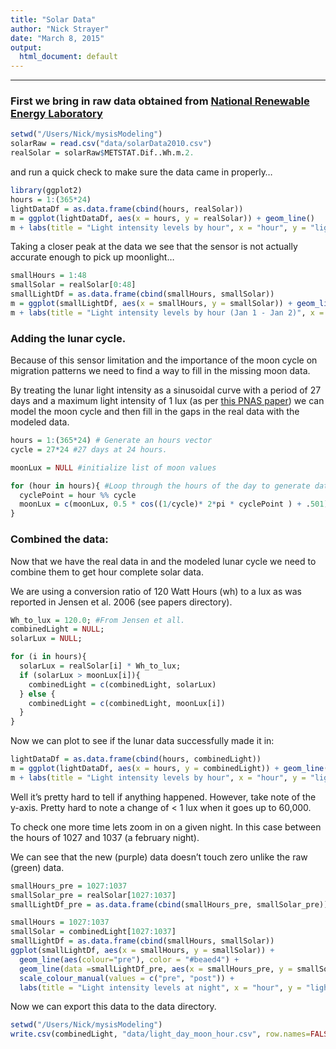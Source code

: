```yaml
---
title: "Solar Data"
author: "Nick Strayer"
date: "March 8, 2015"
output:
  html_document: default
---
```


---

### First we bring in raw data obtained from [National Renewable Energy Laboratory](http://rredc.nrel.gov/solar/old_data/nsrdb/1991-2010/)

```r
setwd("/Users/Nick/mysisModeling")
solarRaw = read.csv("data/solarData2010.csv")
realSolar = solarRaw$METSTAT.Dif..Wh.m.2.
```

and run a quick check to make sure the data came in properly... 

```r
library(ggplot2)
hours = 1:(365*24)
lightDataDf = as.data.frame(cbind(hours, realSolar))
m = ggplot(lightDataDf, aes(x = hours, y = realSolar)) + geom_line() 
m + labs(title = "Light intensity levels by hour", x = "hour", y = "light intensity")
```

Taking a closer peak at the data we see that the sensor is not actually accurate enough to pick up moonlight... 

```r
smallHours = 1:48
smallSolar = realSolar[0:48]
smallLightDf = as.data.frame(cbind(smallHours, smallSolar))
m = ggplot(smallLightDf, aes(x = smallHours, y = smallSolar)) + geom_line() 
m + labs(title = "Light intensity levels by hour (Jan 1 - Jan 2)", x = "hour", y = "light intensity")
```

### Adding the lunar cycle. 

Because of this sensor limitation and the importance of the moon cycle on migration patterns we need to find a way to fill in the missing moon data. 

By treating the lunar light intensity as a sinusoidal curve with a period of 27 days and a maximum light intensity of 1 lux (as per [this PNAS paper](http://www.pnas.org/content/62/4/1018.full.pdf+html)) we can model the moon cycle and then fill in the gaps in the real data with the modeled data. 

```r
hours = 1:(365*24) # Generate an hours vector
cycle = 27*24 #27 days at 24 hours. 

moonLux = NULL #initialize list of moon values

for (hour in hours){ #Loop through the hours of the day to generate data. 
  cyclePoint = hour %% cycle
  moonLux = c(moonLux, 0.5 * cos((1/cycle)* 2*pi * cyclePoint ) + .501)
}
```

### Combined the data: 

Now that we have the real data in and the modeled lunar cycle we need to combine them to get hour complete solar data. 

We are using a conversion ratio of 120 Watt Hours (wh) to a lux as was reported in Jensen et al. 2006 (see papers directory). 

```r
Wh_to_lux = 120.0; #From Jensen et all. 
combinedLight = NULL;
solarLux = NULL;

for (i in hours){
  solarLux = realSolar[i] * Wh_to_lux;
  if (solarLux > moonLux[i]){
    combinedLight = c(combinedLight, solarLux)
  } else {
    combinedLight = c(combinedLight, moonLux[i])
  }
}

```


Now we can plot to see if the lunar data successfully made it in: 

```r
lightDataDf = as.data.frame(cbind(hours, combinedLight))
m = ggplot(lightDataDf, aes(x = hours, y = combinedLight)) + geom_line() 
m + labs(title = "Light intensity levels by hour", x = "hour", y = "light intensity")
```

Well it's pretty hard to tell if anything happened. However, take note of the y-axis. Pretty hard to note a change of < 1 lux when it goes up to 60,000. 

To check one more time lets zoom in on a given night. In this case between the hours of 1027 and 1037 (a february night).

We can see that the new (purple) data doesn't touch zero unlike the raw (green) data. 

```r
smallHours_pre = 1027:1037
smallSolar_pre = realSolar[1027:1037]
smallLightDf_pre = as.data.frame(cbind(smallHours_pre, smallSolar_pre))

smallHours = 1027:1037
smallSolar = combinedLight[1027:1037]
smallLightDf = as.data.frame(cbind(smallHours, smallSolar))
ggplot(smallLightDf, aes(x = smallHours, y = smallSolar)) + 
  geom_line(aes(colour="pre"), color = "#beaed4") + 
  geom_line(data =smallLightDf_pre, aes(x = smallHours_pre, y = smallSolar_pre, colour="post"), color = "#7fc97f" )  +
  scale_colour_manual(values = c("pre", "post")) + 
  labs(title = "Light intensity levels at night", x = "hour", y = "light intensity") 
```

Now we can export this data to the data directory. 

```r
setwd("/Users/Nick/mysisModeling")
write.csv(combinedLight, "data/light_day_moon_hour.csv", row.names=FALSE)
```
